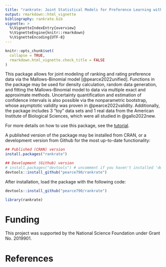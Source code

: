 ```yaml
---
title: "rankrate: Joint Statistical Models for Preference Learning with Rankings and Ratings"
output: rmarkdown::html_vignette
bibliography: rankrate.bib
vignette: >
  %\VignetteIndexEntry{overview}
  %\VignetteEngine{knitr::rmarkdown}
  %\VignetteEncoding{UTF-8}
---
```


```r
knitr::opts_chunk$set(
  collapse = TRUE,
  rmarkdown.html_vignette.check_title = FALSE
)
```

This package allows for joint modeling of ranking and rating preference data via the Mallows-Binomial model [@pearce2022unified]. Functions in the package may be used for density calculation, random data generation, and fitting the Mallows-Binomial model to data via multiple exact and approximate methods. Uncertainty quantification and estimation of confidence intervals is also possible via the nonparametric bootstrap, whose asymptotic validity was proven in @pearce2022validity. Additionally, the package includes 3 "toy" data sets and 1 real data from the American Institute of Biological Sciences, which were all studied in @gallo2022new.

For more details on how to use this package, see the [tutorial](https://pearce790.github.io/rankrate/articles/tutorial.html). 

A published version of the package may be installed from CRAN, or a development version from Github for the most up-to-date functionality:
```r
## Published (CRAN) version
install.packages("rankrate")  

## Development (Github) version
# install.packages("devtools") # uncomment if you haven't installed 'devtools' before
devtools::install_github("pearce790/rankrate")
```

After installation, load the package with the following code:
```r
devtools::install_github("pearce790/rankrate")
```
```r
library(rankrate)
```

# Funding

This project was supported by the National Science Foundation under Grant No. 2019901.

# References
